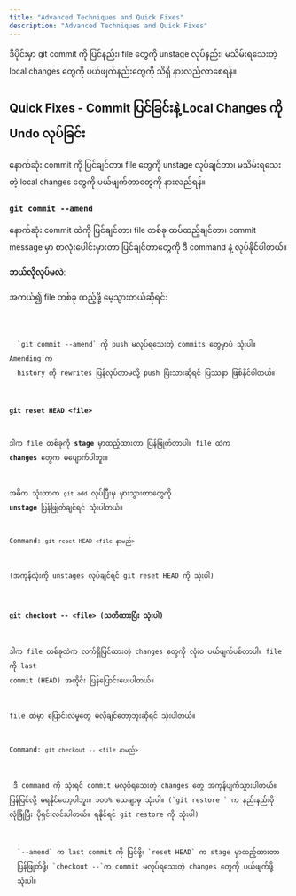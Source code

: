 ```yaml
---
title: "Advanced Techniques and Quick Fixes"
description: "Advanced Techniques and Quick Fixes"
---
```



<Aside title="ရည်ရွယ်ချက်">
  ဒီပိုင်းမှာ git commit ကို ပြင်နည်း၊ file တွေကို unstage လုပ်နည်း၊
  မသိမ်းရသေးတဲ့ local changes တွေကို ပယ်ဖျက်နည်းတွေကို သိရှိ နားလည်လာစေရန်။
</Aside>

## Quick Fixes - Commit ပြင်ခြင်းနဲ့ Local Changes ကို Undo လုပ်ခြင်း

<Aside title="ရည်ရွယ်ချက်">
  နောက်ဆုံး commit ကို ပြင်ချင်တာ၊ file တွေကို unstage လုပ်ချင်တာ၊ မသိမ်းရသေးတဲ့
  local changes တွေကို ပယ်ဖျက်တာတွေကို နားလည်ရန်။
</Aside>

### `git commit --amend`

နောက်ဆုံး commit ထဲကို ပြင်ချင်တာ၊ file တစ်ခု ထပ်ထည့်ချင်တာ၊ commit message မှာ စာလုံးပေါင်းမှားတာ ပြင်ချင်တာတွေကို ဒီ command နဲ့ လုပ်နိုင်ပါတယ်။

**ဘယ်လိုလုပ်မလဲ**:

အကယ်၍ file တစ်ခု ထည့်ဖို့ မေ့သွားတယ်ဆိုရင်:

<Code title="Bash" code={fileAdd} />

<Aside type="caution" title="သတိပြုရန်">
  `git commit --amend` ကို push မလုပ်ရသေးတဲ့ commits တွေမှာပဲ သုံးပါ။ Amending က
  history ကို rewrites ပြန်လုပ်တာမလို့ push ပြီးသားဆိုရင် ပြဿနာ ဖြစ်နိုင်ပါတယ်။
</Aside>

### `git reset HEAD <file>`

ဒါက file တစ်ခုကို **stage** မှာထည့်ထားတာ ပြန်ဖြုတ်တာပါ။ file ထဲက **changes** တွေက မပျောက်ပါဘူး။

အဓိက သုံးတာက `git add` လုပ်ပြီးမှ မှားသွားတာတွေကို **unstage** ပြန်ဖြုတ်ချင်ရင် သုံးပါတယ်။

Command: `git reset HEAD <file နာမည်>`

(အကုန်လုံးကို unstages လုပ်ချင်ရင် git reset HEAD ကို သုံးပါ)

### `git checkout -- <file> (သတိထားပြီး သုံးပါ)`

ဒါက file တစ်ခုထဲက လက်ရှိပြင်ထားတဲ့ changes တွေကို လုံးဝ ပယ်ဖျက်ပစ်တာပါ။ file ကို last commit (HEAD) အတိုင်း ပြန်ပြောင်းပေးပါတယ်။

file ထဲမှာ ပြောင်းလဲမှုတွေ မလိုချင်တော့ဘူးဆိုရင် သုံးပါတယ်။

Command: `git checkout -- <file နာမည်>`

<Aside type="danger" title="သတိပေးချက်!">
 ဒီ command ကို သုံးရင် commit မလုပ်ရသေးတဲ့ changes တွေ အကုန်ပျက်သွားပါတယ်။ ပြန်ပြင်လို့ မရနိုင်တော့ပါဘူး။ ၁၀၀% သေချာမှ သုံးပါ။ (`git restore <filename>` က နည်းနည်းပိုလုံခြုံပြီး ပိုရှင်းလင်းပါတယ်။ ရနိုင်ရင် git restore ကို သုံးပါ)
</Aside>

<Aside title="အနှစ်ချုပ်">
  `--amend` က last commit ကို ပြင်ဖို့၊ `reset HEAD` က stage မှာထည့်ထားတာ
  ပြန်ဖြုတ်ဖို့၊ `checkout --`က commit မလုပ်ရသေးတဲ့ changes တွေကို ပယ်ဖျက်ဖို့
  သုံးပါ။
</Aside>
